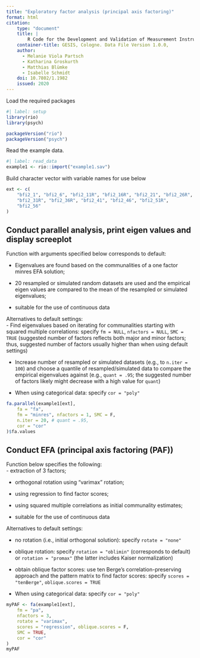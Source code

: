 ```yaml
---
title: "Exploratory factor analysis (principal axis factoring)"
format: html
citation: 
    type: "document"
    title: |
        R Code for the Development and Validation of Measurement Instruments in the Social Sciences: Psychometric Analyses (Dimensionality, Reliability, Measurement Invariance)
    container-title: GESIS, Cologne. Data File Version 1.0.0, 
    author:
      - Melanie Viola Partsch
      - Katharina Groskurth
      - Matthias Blümke
      - Isabelle Schmidt
    doi: 10.7802/1.1982
    issued: 2020
---
```


Load the required packages
```r
#| label: setup
library(rio)
library(psych)

packageVersion("rio")
packageVersion("psych")
```

Read the example data.

```r
#| label: read_data
example1 <- rio::import("example1.sav")
```


Build character vector with variable names for use below

```r
ext <- c(
    "bfi2_1", "bfi2_6", "bfi2_11R", "bfi2_16R", "bfi2_21", "bfi2_26R",
    "bfi2_31R", "bfi2_36R", "bfi2_41", "bfi2_46", "bfi2_51R",
    "bfi2_56"
)
```


## Conduct parallel analysis, print eigen values and display screeplot

Function with arguments specified below corresponds to default: 

- Eigenvalues are found based on the communalities of a one factor minres EFA solution; 

- 20 resampled or simulated random datasets are used and the empirical eigen values are compared to the mean of the resampled or simulated eigenvalues; 

- suitable for the use of continuous data

Alternatives to default settings:  
- Find eigenvalues based on iterating for communalities starting with squared multiple correlations: specify `fm = NULL`, `nfactors = NULL`, `SMC = TRUE` (suggested number of factors reflects both major and minor factors; thus, suggested number of factors usually higher than when using default settings)

- Increase number of resampled or simulated datasets (e.g., to `n.iter = 100`) and choose a quantile of resampled/simulated data to compare the empirical eigenvalues against (e.g., `quant = .95`; the suggested number of factors likely might decrease with a high value for `quant`)

- When using categorical data: specify `cor = "poly"`

```r
fa.parallel(example1[ext],
    fa = "fa",
    fm = "minres", nfactors = 1, SMC = F,
    n.iter = 20, # quant = .95,
    cor = "cor"
)$fa.values
```

## Conduct EFA (principal axis factoring (PAF))

Function below specifies the following:  
- extraction of 3 factors;

- orthogonal rotation using "varimax" rotation;

- using regression to find factor scores;

- using squared multiple correlations as initial communality estimates;

- suitable for the use of continuous data

Alternatives to default settings:  

- no rotation (i.e., initial orthogonal solution): specify `rotate = "none"`

- oblique rotation: specify `rotation = "oblimin"` (corresponds to default) or `rotation = "promax"` (the latter includes Kaiser normalization)

- obtain oblique factor scores: use ten Berge's correlation-preserving approach and the pattern matrix to find factor scores: specify `scores = "tenBerge"`, `oblique.scores = TRUE`

- When using categorical data: specify `cor = "poly"`

```r
myPAF <- fa(example1[ext],
    fm = "pa",
    nfactors = 3,
    rotate = "varimax",
    scores = "regression", oblique.scores = F,
    SMC = TRUE,
    cor = "cor"
)
myPAF
```
